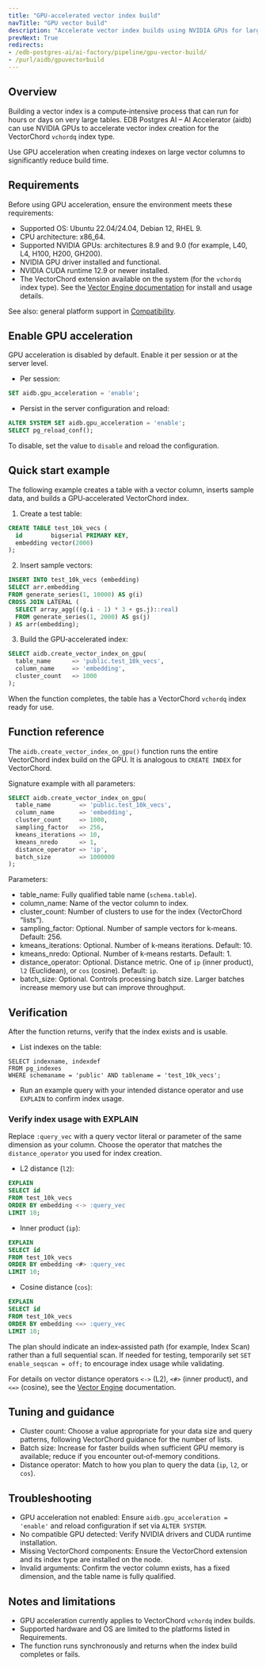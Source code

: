 ```yaml
---
title: "GPU-accelerated vector index build"
navTitle: "GPU vector build"
description: "Accelerate vector index builds using NVIDIA GPUs for large vector tables."
prevNext: True
redirects:
- /edb-postgres-ai/ai-factory/pipeline/gpu-vector-build/
- /purl/aidb/gpuvectorbuild
---
```


## Overview

Building a vector index is a compute‑intensive process that can run for hours or days on very large tables. EDB Postgres AI – AI Accelerator (aidb) can use NVIDIA GPUs to accelerate vector index creation for the VectorChord `vchordq` index type.

Use GPU acceleration when creating indexes on large vector columns to significantly reduce build time.

## Requirements

Before using GPU acceleration, ensure the environment meets these requirements:

- Supported OS: Ubuntu 22.04/24.04, Debian 12, RHEL 9.
- CPU architecture: x86_64.
- Supported NVIDIA GPUs: architectures 8.9 and 9.0 (for example, L40, L4, H100, H200, GH200).
- NVIDIA GPU driver installed and functional.
- NVIDIA CUDA runtime 12.9 or newer installed.
- The VectorChord extension available on the system (for the `vchordq` index type). See the [Vector Engine documentation](/edb-postgres-ai/latest/ai-factory/vector-engine/) for install and usage details.

See also: general platform support in [Compatibility](./compatibility).

## Enable GPU acceleration

GPU acceleration is disabled by default. Enable it per session or at the server level.

- Per session:

```sql
SET aidb.gpu_acceleration = 'enable';
```

- Persist in the server configuration and reload:

```sql
ALTER SYSTEM SET aidb.gpu_acceleration = 'enable';
SELECT pg_reload_conf();
```

To disable, set the value to `disable` and reload the configuration.

## Quick start example

The following example creates a table with a vector column, inserts sample data, and builds a GPU‑accelerated VectorChord index.

1) Create a test table:

```sql
CREATE TABLE test_10k_vecs (
  id        bigserial PRIMARY KEY,
  embedding vector(2000)
);
```

2) Insert sample vectors:

```sql
INSERT INTO test_10k_vecs (embedding)
SELECT arr.embedding
FROM generate_series(1, 10000) AS g(i)
CROSS JOIN LATERAL (
  SELECT array_agg(((g.i - 1) * 3 + gs.j)::real)
  FROM generate_series(1, 2000) AS gs(j)
) AS arr(embedding);
```

3) Build the GPU‑accelerated index:

```sql
SELECT aidb.create_vector_index_on_gpu(
  table_name      => 'public.test_10k_vecs',
  column_name     => 'embedding',
  cluster_count   => 1000
);
```

When the function completes, the table has a VectorChord `vchordq` index ready for use.

## Function reference

The `aidb.create_vector_index_on_gpu()` function runs the entire VectorChord index build on the GPU. It is analogous to `CREATE INDEX` for VectorChord.

Signature example with all parameters:

```sql
SELECT aidb.create_vector_index_on_gpu(
  table_name        => 'public.test_10k_vecs',
  column_name       => 'embedding',
  cluster_count     => 1000,
  sampling_factor   => 256,
  kmeans_iterations => 10,
  kmeans_nredo      => 1,
  distance_operator => 'ip',
  batch_size        => 1000000
);
```

Parameters:

- table_name: Fully qualified table name (`schema.table`).
- column_name: Name of the vector column to index.
- cluster_count: Number of clusters to use for the index (VectorChord “lists”).
- sampling_factor: Optional. Number of sample vectors for k‑means. Default: 256.
- kmeans_iterations: Optional. Number of k‑means iterations. Default: 10.
- kmeans_nredo: Optional. Number of k‑means restarts. Default: 1.
- distance_operator: Optional. Distance metric. One of `ip` (inner product), `l2` (Euclidean), or `cos` (cosine). Default: `ip`.
- batch_size: Optional. Controls processing batch size. Larger batches increase memory use but can improve throughput.

## Verification

After the function returns, verify that the index exists and is usable.

- List indexes on the table:

```
SELECT indexname, indexdef
FROM pg_indexes
WHERE schemaname = 'public' AND tablename = 'test_10k_vecs';
```

- Run an example query with your intended distance operator and use `EXPLAIN` to confirm index usage.

### Verify index usage with EXPLAIN

Replace `:query_vec` with a query vector literal or parameter of the same dimension as your column. Choose the operator that matches the `distance_operator` you used for index creation.

- L2 distance (`l2`):

```sql
EXPLAIN
SELECT id
FROM test_10k_vecs
ORDER BY embedding <-> :query_vec
LIMIT 10;
```

- Inner product (`ip`):

```sql
EXPLAIN
SELECT id
FROM test_10k_vecs
ORDER BY embedding <#> :query_vec
LIMIT 10;
```

- Cosine distance (`cos`):

```sql
EXPLAIN
SELECT id
FROM test_10k_vecs
ORDER BY embedding <=> :query_vec
LIMIT 10;
```

The plan should indicate an index‑assisted path (for example, Index Scan) rather than a full sequential scan. If needed for testing, temporarily set `SET enable_seqscan = off;` to encourage index usage while validating.

For details on vector distance operators `<->` (L2), `<#>` (inner product), and `<=>` (cosine), see the [Vector Engine](/edb-postgres-ai/latest/ai-factory/vector-engine/) documentation.

## Tuning and guidance

- Cluster count: Choose a value appropriate for your data size and query patterns, following VectorChord guidance for the number of lists.
- Batch size: Increase for faster builds when sufficient GPU memory is available; reduce if you encounter out‑of‑memory conditions.
- Distance operator: Match to how you plan to query the data (`ip`, `l2`, or `cos`).

## Troubleshooting

- GPU acceleration not enabled: Ensure `aidb.gpu_acceleration = 'enable'` and reload configuration if set via `ALTER SYSTEM`.
- No compatible GPU detected: Verify NVIDIA drivers and CUDA runtime installation.
- Missing VectorChord components: Ensure the VectorChord extension and its index type are installed on the node.
- Invalid arguments: Confirm the vector column exists, has a fixed dimension, and the table name is fully qualified.

## Notes and limitations

- GPU acceleration currently applies to VectorChord `vchordq` index builds.
- Supported hardware and OS are limited to the platforms listed in Requirements.
- The function runs synchronously and returns when the index build completes or fails.
